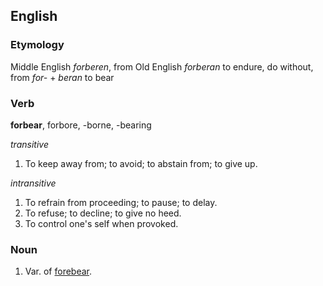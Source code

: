 ==English==
===Etymology===
Middle English ''forberen'', from Old English ''forberan'' to endure, do without, from ''for-'' + ''beran'' to bear

===Verb===
'''forbear''', forbore, -borne, -bearing

''transitive''
# To keep away from; to avoid; to abstain from; to give up.

''intransitive''
# To refrain from proceeding; to pause; to delay.
# To refuse; to decline; to give no heed.
# To control one's self when provoked.

===Noun===
# Var. of [[forebear]].
